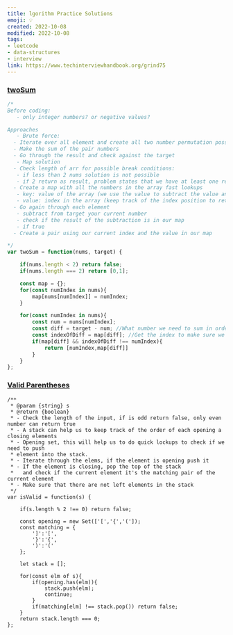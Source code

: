 ```yaml
---
title: lgorithm Practice Solutions
emoji: 💡
created: 2022-10-08
modified: 2022-10-08
tags:
- leetcode
- data-structures
- interview
link: https://www.techinterviewhandbook.org/grind75
---
```


### [twoSum](https://leetcode.com/problems/two-sum/)

```js
/*
Before coding:
   - only integer numbers? or negative values?

Approaches
   - Brute force:
  - Iterate over all element and create all two number permutation possible
  - Make the sum of the pair numbers
  - Go through the result and check against the target
   - Map solution
  - Check length of arr for possible break conditions:
   - if less than 2 nums solution is not possible
   - if 2 return as result, problem states that we have at least one result
  - Create a map with all the numbers in the array fast lookups
   - key: value of the array (we use the value to subtract the value and find out if this number  will sum up to our target)
   - value: index in the array (keep track of the index position to return it as the result)
  - Go again through each element
   - subtract from target your current number
   - check if the result of the subtraction is in our map
   - if true
  - Create a pair using our current index and the value in our map

*/
var twoSum = function(nums, target) {

    if(nums.length < 2) return false;
    if(nums.length === 2) return [0,1];

    const map = {};
    for(const numIndex in nums){
        map[nums[numIndex]] = numIndex;
    }

    for(const numIndex in nums){
        const num = nums[numIndex];
        const diff = target - num; //What number we need to sum in order to get to the target
        const indexOfDiff = map[diff]; //Get the index to make sure we don't use the same number twice
        if(map[diff] && indexOfDiff !== numIndex){
            return [numIndex,map[diff]]
        }
    }
};

```

### [Valid Parentheses](https://leetcode.com/problems/valid-parentheses/)

```
/**
 * @param {string} s
 * @return {boolean}
 * - Check the length of the input, if is odd return false, only even number can return true
 * - A stack can help us to keep track of the order of each opening a closing elements
 * - Opening set, this will help us to do quick lockups to check if we need to push
 * element into the stack.
 * - Iterate through the elems, if the element is opening push it
 * - If the element is closing, pop the top of the stack
 *   and check if the current element it's the matching pair of the current element
 * - Make sure that there are not left elements in the stack
 */
var isValid = function(s) {
    
    if(s.length % 2 !== 0) return false;
    
    const opening = new Set(['[','{','(']);
    const matching = {
        ']':'[',
        '}':'{',
        ')':'('
    };
    
    let stack = []; 
    
    for(const elm of s){
        if(opening.has(elm)){
            stack.push(elm);
            continue;
        }
        if(matching[elm] !== stack.pop()) return false;
    }
    return stack.length === 0;
};
```




